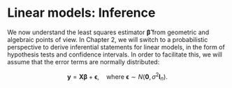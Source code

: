 # Linear models: Inference

We now understand the least squares estimator $\boldsymbol{\widehat{\beta}}$ from geometric and algebraic points of view. In Chapter 2, we will switch to a probabilistic perspective to derive inferential statements for linear models, in the form of hypothesis tests and confidence intervals. In order to facilitate this, we will assume that the error terms are normally distributed:

$$
\boldsymbol{y} = \boldsymbol{X} \boldsymbol{\beta} + \boldsymbol{\epsilon}, \quad \text{where} \ \boldsymbol{\epsilon} \sim N(\boldsymbol{0}, \sigma^2 \boldsymbol{I}_n).
$$

